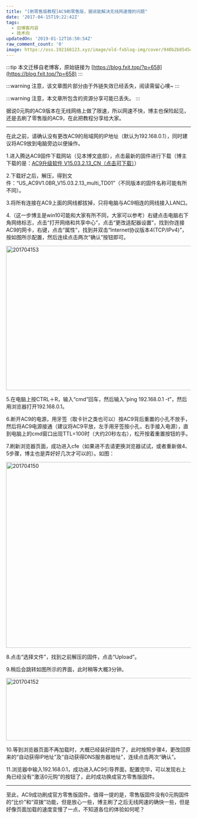 ```yaml
---
title: "[刷零售版教程]AC9刷零售版，据说能解决无线网速慢的问题"
date: '2017-04-15T19:22:42Z'
tags:
  - 旧博客内容
  - 技术向
updatedOn: '2019-01-12T16:50:54Z'
raw_comment_count: '0'
image: https://oss.192168123.xyz/image/old-fxblog-img/cover/940b2b85454ca8b727e4061a97ad4797.jpg
---
```


:::tip
本文迁移自老博客，原始链接为 [https://blog.fxit.top/?p=658](https://blog.fxit.top/?p=658)
:::

:::warning
注意，该文章图片部分由于外链失效已经丢失，阅读需留心噢~
:::

:::warning
注意，本文章所包含的资源分享可能已丢失。
:::

据说0元购的AC9版本在无线网络上做了限速，所以网速不快，博主也保险起见，还是去刷了零售版的AC9，在此把教程分享给大家。

<hr />

在此之前，请确认没有更改AC9的局域网的IP地址（默认为192.168.0.1），同时建议将AC9放到电脑旁边以便操作。

1.进入腾达AC9固件下载网站（见本博文底部），点击最新的固件进行下载（博主下载的是：[AC9升级软件 V15.03.2.13_CN（点击可下载）](http://cloud.fxit.top/index.php?share/file&user=admin&sid=yomdXlCZ)）

2.下载好之后，解压，得到文件：“US_AC9V1.0BR_V15.03.2.13_multi_TD01”（不同版本的固件名称可能有所不同）。

3.将所有连接在AC9上面的网线都拔掉，只将电脑与AC9相连的网线接入LAN口。

4.（这一步博主是win10可能和大家有所不同，大家可以参考）右键点击电脑右下角网络标志，点击“打开网络和共享中心”，点击“更改适配器设置”，找到你连接AC9的网卡，右键，点击“属性”，找到并双击“Internet协议版本4(TCP/IPv4)”，按如图所示配置，然后连续点击两次“确认”按钮即可。

<img  src="https://oss.192168123.xyz/image/old-fxblog-img/5d7ab894e01f7f85252d9a8b98084404.png" alt="201704153" width="588" height="394" />

5.在电脑上按CTRL＋R，输入“cmd”回车，然后输入“ping 192.168.0.1 -t”，然后用浏览器打开192.168.0.1。

6.断开AC9的电源，用牙签（取卡针之类也可以）按AC9背后重置的小孔不放手，然后将AC9电源接通（建议将AC9平放，左手用牙签按小孔，右手接入电源），直到电脑上的cmd窗口出现TTL=100时（大约20秒左右），松开按着重置按钮的手。

7.刷新浏览器页面，成功进入cfe（如果进不去请更换浏览器试试，或者重新做4、5步骤，博主也是弄好好几次才可以的）。如图：

<img  src="https://oss.192168123.xyz/image/old-fxblog-img/5e22e6ba84edc255b30d2538b8ccdf9a.png" alt="201704150" width="583" height="507" />

8.点击“选择文件”，找到之前解压的固件，点击“Upload”。

9.稍后会跳转如图所示的界面，此时稍等大概3分钟。

<img  src="https://oss.192168123.xyz/image/old-fxblog-img/3f99806d82e24f31e0a1eacbd5f43864.png" alt="201704152" width="563" height="171" />

10.等到浏览器页面不再加载时，大概已经装好固件了，此时按照步骤4，更改回原来的“自动获得IP地址”及“自动获得DNS服务器地址”，连续点击两次“确认”。

11.浏览器中输入192.168.0.1，成功进入AC9引导界面，配置完毕，可以发现右上角已经没有“激活0元购”的按钮了，此时成功换成官方零售版固件。

<hr />

至此，AC9成功刷成官方零售版固件。值得一提的是，零售版固件没有0元购固件的“比价”和“双拨”功能，但是放心一些，博主刷了之后无线网速的确快一些，但是好像页面加载的速度变慢了一点，不知道各位的体验如何呢？

